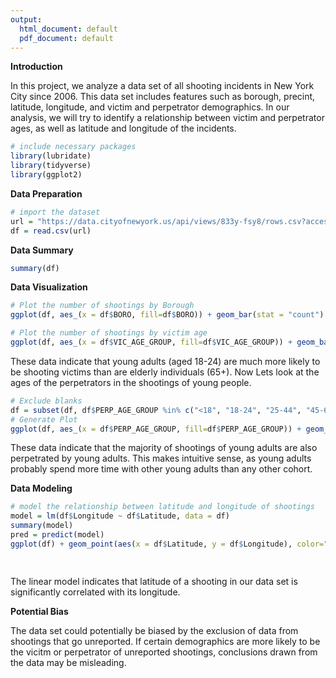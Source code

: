 ```yaml
---
output:
  html_document: default
  pdf_document: default
---
```

**Introduction**

In this project, we analyze a data set of all shooting incidents in New York City since 2006. This data set includes features such as borough, precint, latitude, longitude, and victim and perpetrator demographics. In our analysis, we will try to identify a relationship between victim and perpetrator ages, as well as latitude and longitude of the incidents. 

```r
# include necessary packages
library(lubridate)
library(tidyverse) 
library(ggplot2)

```

**Data Preparation**

```r
# import the dataset
url = "https://data.cityofnewyork.us/api/views/833y-fsy8/rows.csv?accessType=DOWNLOAD"
df = read.csv(url)
```

**Data Summary**

```r
summary(df)
```


**Data Visualization**

```r

# Plot the number of shootings by Borough 
ggplot(df, aes_(x = df$BORO, fill=df$BORO)) + geom_bar(stat = "count") + ggtitle("New York Shootings by Borough (2006 - 2021)") + xlab("Borough") + ylab("Number of Shootings")

# Plot the number of shootings by victim age 
ggplot(df, aes_(x = df$VIC_AGE_GROUP, fill=df$VIC_AGE_GROUP)) + geom_bar(stat = "count") + ggtitle("New York Shootings by Victim Age (2006 - 2021)") + xlab("Victim Age") + ylab("Number of Shootings") 

```

These data indicate that young adults (aged 18-24) are much more likely to be shooting victims than are elderly individuals (65+). Now Lets look at the ages of the perpetrators in the shootings of young people.

```r
# Exclude blanks
df = subset(df, df$PERP_AGE_GROUP %in% c("<18", "18-24", "25-44", "45-64", "65+"))
# Generate Plot
ggplot(df, aes_(x = df$PERP_AGE_GROUP, fill=df$PERP_AGE_GROUP)) + geom_bar(stat = "count") + ggtitle("NY Shootings of Young Adults (18-24) by Perpetrator Age (2006 - 2021)") + xlab("Perpetrator Age") + ylab("Number of Shootings")

```

These data indicate that the majority of shootings of young adults are also perpetrated by young adults. This makes intuitive sense, as young adults probably spend more time with other young adults than any other cohort.


**Data Modeling**

```r
# model the relationship between latitude and longitude of shootings
model = lm(df$Longitude ~ df$Latitude, data = df)
summary(model)
pred = predict(model)
ggplot(df) + geom_point(aes(x = df$Latitude, y = df$Longitude), color="blue") + geom_point(aes(x = df$Latitude, y = pred), color="red") + ggtitle("Latitude vs Longitude of New York Shootings (2006-2021)") + xlab("Latitude") + ylab("Longitude")

  
```

The linear model indicates that latitude of a shooting in our data set is significantly correlated with its longitude. 

**Potential Bias**

The data set could potentially be biased by the exclusion of data from shootings that go unreported. If certain demographics are more likely to be the vicitm or perpetrator of unreported shootings, conclusions drawn from the data may be misleading. 

